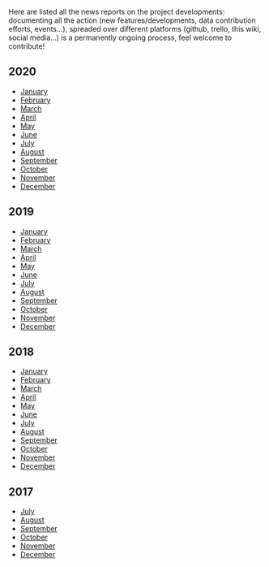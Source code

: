 <!-- LANG:EN, title="News"-->

Here are listed all the news reports on the project developments: documenting all the action (new features/developments, data contribution efforts, events...), spreaded over different platforms (github, trello, this wiki, social media...) is a permanently ongoing process, feel welcome to contribute!

== 2020 ==

* [[January 2020|January]]
* [[February 2020|February]]
* [[March 2020|March]]
* [[April 2020|April]]
* [[May 2020|May]]
* [[June 2020|June]]
* [[July 2020|July]]
* [[August 2020|August]]
* [[September 2020|September]]
* [[October 2020|October]]
* [[November 2020|November]]
* [[December 2020|December]]

== 2019 ==

* [[January 2019|January]]
* [[February 2019|February]]
* [[March 2019|March]]
* [[April 2019|April]]
* [[May 2019|May]]
* [[June 2019|June]]
* [[July 2019|July]]
* [[August 2019|August]]
* [[September 2019|September]]
* [[October 2019|October]]
* [[November 2019|November]]
* [[December 2019|December]]

== 2018 ==

* [[January 2018|January]]
* [[February 2018|February]]
* [[March 2018|March]]
* [[April 2018|April]]
* [[May 2018|May]]
* [[June 2018|June]]
* [[July 2018|July]]
* [[August 2018|August]]
* [[September 2018|September]]
* [[October 2018|October]]
* [[November 2018|November]]
* [[December 2018|December]]

== 2017 ==

* [[July 2017|July]]
* [[August 2017|August]]
* [[September 2017|September]]
* [[October 2017|October]]
* [[November 2017|November]]
* [[December 2017|December]]

